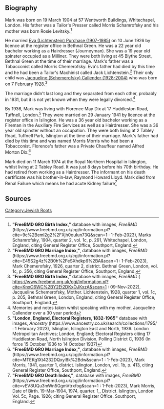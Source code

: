 [[Category:Jewish Roots]]
== Biography ==
Mark was born on 19 March 1904 at 57 Wentworth Buildings, Whitechapel, London.  His father was a Tailor's Presser called Morris Schamrofsky and his mother was born Rosie Levitsky.<ref>
'''"FreeBMD GRO Birth Index,"''' database with images, ''FreeBMD'' (https://www.freebmd.org.uk/cgi/information.pl?cite=9c%2Beml2g2%2FXjh0ouIun73Q&scan=1 : 1-Feb-2023),
Marks Schamrofsky, 1904, quarter 2, vol. 1c, p. 291, Whitechapel, London, England,
citing General Register Office, Southport, England.
</ref>

He married [[Lichtenstein-152|Eva (Lichtenstein) Purchase (1907-1985)]] on 10 June 1926 by licence at the register office in Bethnal Green. He was a 22 year old bachelor working as a Hairdresser (Journeyman).  She was a 19 year old spinster occupied as a Milliner. They were both living at 45 Blythe Street, Bethnal Green at the time of their marriage.  Mark's father was a Tobacconist called Morris Chemerofsky.  Eva's father had died by this time and he had been a Tailor's Machinist called Jack Lichtenstein.<ref>
'''"FreeBMD GRO Marriage Index,"''', database with images, ''FreeBMD'' (https://www.freebmd.org.uk/cgi/information.pl?cite=E45S2g4z%2B0h%2FeSXhdkp6%2BA&scan=1 : 1-Feb-2023),
Mark Chemerofsky, 1926, quarter 2, district. Bethnal Green, London, vol. 1c, p. 356,
citing General Register Office, Southport, England.
</ref> Their only child was [[Schemerofsky-1|Jacqueline (Schemerofsky) Callender (1928-2004)]] who was born on 7 February 1928.<ref>
'''"FreeBMD GRO Birth Index,"''' database with images, ''FreeBMD'' ( https://www.freebmd.org.uk/cgi/information.pl?cite=KnxO6WC%2BY2Et2DKxOJKxzA&scan=1 : 09-Nov-2022),
Jacqueline Schemerofsky, Mother. Lichtenstein, 1928, quarter 1, vol. 1c, p. 205, Bethnal Green, London, England,
citing General Register Office, Southport, England.
</ref>

The marriage didn't last long and they separated from each other, probably in 1931, but it is not yet known when they were legally divorced.<ref name="Convo JS">
Memories and notes taken whilst speaking with my mother, Jacqueline Callender over a 30 year period
</ref>

By 1936, Mark was living with Florence May Dix at 17 Huddleston Road, Tuffnell, London.<ref>
'''"London, England, Electoral Registers, 1832-1965"''' database with images, ''Ancestry'' (https://www.ancestry.co.uk/search/collections/1795/ : 1 February 2023),
Islington, Islington East and North, 1936. London Metropolitan Archives; London, England; Electoral Registers
citing 17 Huddleston Road, North Islington Division, Polling District C, 1936 (In force 15 October 1936 to 14 October 1937)
</ref>  They were married on 29 January 1941 by licence at the register office in Islington. He was a 36 year old bachelor working as a Fireman in the Auxiliary Fire Services as well as a Hairdresser.  She was a 36 year old spinster without an occupation. They were both living at 2 Tabley Road, Tuffnell Park, Islington at the time of their marriage.  Mark's father had died by this time and was named Morris Morris who had been a Tobacconist. Florence's father was a Private Chauffeur named Alfred Morton Dix.<ref>
'''"FreeBMD GRO Marriage Index,"''', database with images, ''FreeBMD'' (https://www.freebmd.org.uk/cgi/information.pl?cite=MTEKg1Xt4232DQxyl8k%2Bdw&scan=1 : 1-Feb-2023),
Mark Morris, 1941, quarter 1, district. Islington, London, vol. 1b, p. 413,
citing General Register Office, Southport, England.
</ref>

Mark died on 11 March 1974 at the Royal Northern Hospital in Islington, whilst living at 2 Tabley Road. It was just 8 days before his 70th birthday.  He had retired from working as a Hairdresser. The informant on his death certificate was his brother-in-law, Raymond Howard Lloyd. Mark died from Renal Failure which means he had acute Kidney failure<ref>
'''"FreeBMD GRO Death Index,"''', database with images, ''FreeBMD'' (https://www.freebmd.org.uk/cgi/information.pl?cite=vEV8UQu3mWn5GgmVtrxfog&scan=1 : 1-Feb-2023),
Mark Morris, Date of Birth. 19-Mar-1904, 1974, quarter. 1,, District. Islington, London Vol. 5c, Page. 1926;
citing General Register Office, Southport, England.
</ref>

== Sources ==
<references />